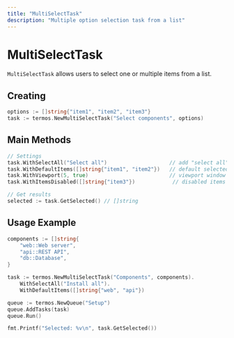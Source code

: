 ```yaml
---
title: "MultiSelectTask"
description: "Multiple option selection task from a list"
---
```


# MultiSelectTask

`MultiSelectTask` allows users to select one or multiple items from a list.

## Creating

```go
options := []string{"item1", "item2", "item3"}
task := termos.NewMultiSelectTask("Select components", options)
```

## Main Methods

```go
// Settings
task.WithSelectAll("Select all")                    // add "select all" option
task.WithDefaultItems([]string{"item1", "item2"})   // default selected
task.WithViewport(5, true)                          // viewport window
task.WithItemsDisabled([]string{"item3"})            // disabled items

// Get results
selected := task.GetSelected() // []string
```

## Usage Example

```go
components := []string{
    "web::Web server",
    "api::REST API",
    "db::Database",
}

task := termos.NewMultiSelectTask("Components", components).
    WithSelectAll("Install all").
    WithDefaultItems([]string{"web", "api"})

queue := termos.NewQueue("Setup")
queue.AddTasks(task)
queue.Run()

fmt.Printf("Selected: %v\n", task.GetSelected())
```